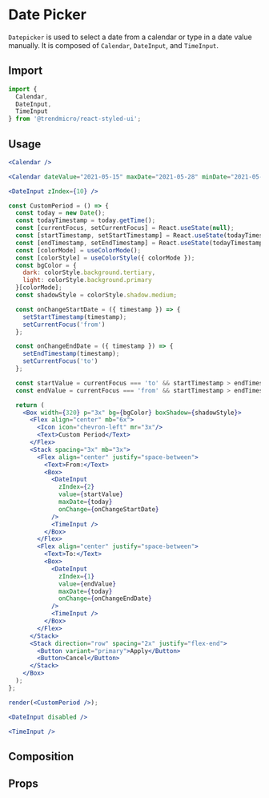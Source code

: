 # Date Picker

`Datepicker` is used to select a date from a calendar or type in a date value manually. It is composed of `Calendar`, `DateInput`, and `TimeInput`.

## Import

```js
import {
  Calendar,
  DateInput,
  TimeInput
} from '@trendmicro/react-styled-ui';
```
## Usage

```jsx
<Calendar />
```

```jsx
<Calendar dateValue="2021-05-15" maxDate="2021-05-28" minDate="2021-05-12" />
```

```jsx
<DateInput zIndex={10} />
```

```jsx noInline
const CustomPeriod = () => {
  const today = new Date();
  const todayTimestamp = today.getTime();
  const [currentFocus, setCurrentFocus] = React.useState(null);
  const [startTimestamp, setStartTimestamp] = React.useState(todayTimestamp);
  const [endTimestamp, setEndTimestamp] = React.useState(todayTimestamp);
  const [colorMode] = useColorMode();
  const [colorStyle] = useColorStyle({ colorMode });
  const bgColor = {
    dark: colorStyle.background.tertiary,
    light: colorStyle.background.primary
  }[colorMode];
  const shadowStyle = colorStyle.shadow.medium;

  const onChangeStartDate = ({ timestamp }) => {
    setStartTimestamp(timestamp);
    setCurrentFocus('from')
  };

  const onChangeEndDate = ({ timestamp }) => {
    setEndTimestamp(timestamp);
    setCurrentFocus('to')
  };

  const startValue = currentFocus === 'to' && startTimestamp > endTimestamp ? endTimestamp: null;
  const endValue = currentFocus === 'from' && startTimestamp > endTimestamp ? startTimestamp : null;

  return (
    <Box width={320} p="3x" bg={bgColor} boxShadow={shadowStyle}>
      <Flex align="center" mb="6x">
        <Icon icon="chevron-left" mr="3x"/>
        <Text>Custom Period</Text>
      </Flex>
      <Stack spacing="3x" mb="3x">
        <Flex align="center" justify="space-between">
          <Text>From:</Text>
          <Box>
            <DateInput
              zIndex={2}
              value={startValue}
              maxDate={today}
              onChange={onChangeStartDate}
            />
            <TimeInput />
          </Box>
        </Flex>
        <Flex align="center" justify="space-between">
          <Text>To:</Text>
          <Box>
            <DateInput
              zIndex={1}
              value={endValue}
              maxDate={today}
              onChange={onChangeEndDate}
            />
            <TimeInput />
          </Box>
        </Flex>
      </Stack>
      <Stack direction="row" spacing="2x" justify="flex-end">
        <Button variant="primary">Apply</Button>
        <Button>Cancel</Button>
      </Stack>
    </Box>
  );
};

render(<CustomPeriod />);
```

```jsx
<DateInput disabled />
```

```jsx
<TimeInput />
```

## Composition


## Props
